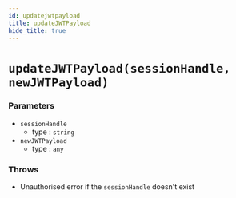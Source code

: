 ```yaml
---
id: updatejwtpayload
title: updateJWTPayload
hide_title: true
---
```


# ``updateJWTPayload(sessionHandle, newJWTPayload)``

### Parameters
- ``sessionHandle``
  - type : ``string``
- ``newJWTPayload``
  - type : ``any``


### Throws
- Unauthorised error if the `sessionHandle` doesn't exist